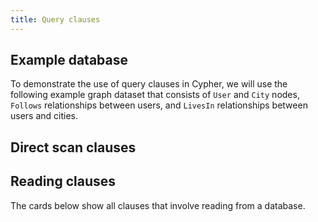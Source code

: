 ```yaml
---
title: Query clauses
---
```



## Example database

To demonstrate the use of query clauses in Cypher, we will use the following example graph dataset that
consists of `User` and `City` nodes, `Follows` relationships between users,
and `LivesIn` relationships between users and cities.

<LinkCard
  title="Example database"
  href="/cypher/query-clauses/example-database"
/>

## Direct scan clauses

<LinkCard
  title="LOAD FROM"
  href="/cypher/query-clauses/load-from"
/>

## Reading clauses

The cards below show all clauses that involve reading from a database.

<CardGrid>
  <LinkCard
    title="MATCH"
    href="/cypher/query-clauses/match"
  />
  <LinkCard
    title="OPTIONAL MATCH"
    href="/cypher/query-clauses/optional-match"
  />
  <LinkCard
    title="WHERE"
    href="/cypher/query-clauses/where"
  />
  <LinkCard
    title="WITH"
    href="/cypher/query-clauses/with"
  />
  <LinkCard
    title="RETURN"
    href="/cypher/query-clauses/return"
  />
  <LinkCard
    title="ORDER BY"
    href="/cypher/query-clauses/order-by"
  />
  <LinkCard
    title="SKIP"
    href="/cypher/query-clauses/skip"
  />
  <LinkCard
    title="LIMIT"
    href="/cypher/query-clauses/limit"
  />
  <LinkCard
    title="UNION"
    href="/cypher/query-clauses/union"
  />
  <LinkCard
    title="UNWIND"
    href="/cypher/query-clauses/unwind"
  />
  <LinkCard
    title="CALL"
    href="/cypher/query-clauses/call"
  />
</CardGrid>



